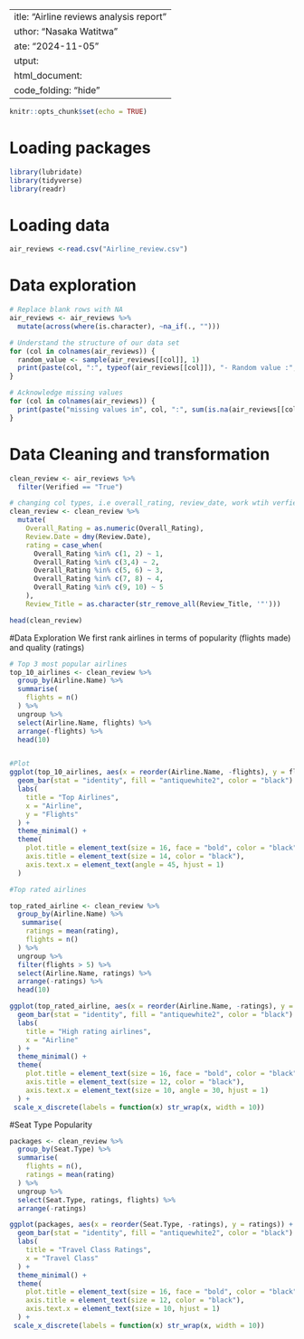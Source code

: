  ---
title: "Airline reviews analysis report"
author: "Nasaka Watitwa"
date: "2024-11-05"
output: 
  html_document:
    code_folding: "hide"
---

```{r setup, include=FALSE}
knitr::opts_chunk$set(echo = TRUE)
```

# Loading packages
```{r echo=FALSE}
library(lubridate)
library(tidyverse)
library(readr)
```
# Loading data
```{r}
air_reviews <-read.csv("Airline_review.csv")
```

# Data exploration
```{r}
# Replace blank rows with NA
air_reviews <- air_reviews %>%
  mutate(across(where(is.character), ~na_if(., "")))

# Understand the structure of our data set
for (col in colnames(air_reviews)) {
  random_value <- sample(air_reviews[[col]], 1)
  print(paste(col, ":", typeof(air_reviews[[col]]), "- Random value :", random_value))
}

# Acknowledge missing values
for (col in colnames(air_reviews)) {
  print(paste("missing values in", col, ":", sum(is.na(air_reviews[[col]]))))
}

```

# Data Cleaning and transformation
```{r}
clean_review <- air_reviews %>% 
  filter(Verified == "True")

# changing col types, i.e overall_rating, review_date, work wtih verfied ratings, and change overall_rating to 5 star
clean_review <- clean_review %>% 
  mutate(
    Overall_Rating = as.numeric(Overall_Rating),
    Review.Date = dmy(Review.Date),
    rating = case_when(
      Overall_Rating %in% c(1, 2) ~ 1,
      Overall_Rating %in% c(3,4) ~ 2,
      Overall_Rating %in% c(5, 6) ~ 3,
      Overall_Rating %in% c(7, 8) ~ 4,
      Overall_Rating %in% c(9, 10) ~ 5
    ),
    Review_Title = as.character(str_remove_all(Review_Title, '"')))

head(clean_review)
```

#Data Exploration
We first rank airlines in terms of popularity (flights made) and quality (ratings)
```{r}
# Top 3 most popular airlines
top_10_airlines <- clean_review %>% 
  group_by(Airline.Name) %>% 
  summarise(
    flights = n()
  ) %>% 
  ungroup %>% 
  select(Airline.Name, flights) %>% 
  arrange(-flights) %>% 
  head(10)


#Plot
ggplot(top_10_airlines, aes(x = reorder(Airline.Name, -flights), y = flights)) +
  geom_bar(stat = "identity", fill = "antiquewhite2", color = "black") +
  labs(
    title = "Top Airlines",
    x = "Airline",
    y = "Flights"
  ) +
  theme_minimal() +
  theme(
    plot.title = element_text(size = 16, face = "bold", color = "black"),
    axis.title = element_text(size = 14, color = "black"),
    axis.text.x = element_text(angle = 45, hjust = 1)
  )

```


```{r}
#Top rated airlines

top_rated_airline <- clean_review %>% 
  group_by(Airline.Name) %>% 
   summarise(
    ratings = mean(rating),
    flights = n()
  ) %>% 
  ungroup %>% 
  filter(flights > 5) %>% 
  select(Airline.Name, ratings) %>% 
  arrange(-ratings) %>% 
  head(10)

ggplot(top_rated_airline, aes(x = reorder(Airline.Name, -ratings), y = ratings)) +
  geom_bar(stat = "identity", fill = "antiquewhite2", color = "black") +
  labs(
    title = "High rating airlines",
    x = "Airline"
  ) +
  theme_minimal() +
  theme(
    plot.title = element_text(size = 16, face = "bold", color = "black"),
    axis.title = element_text(size = 12, color = "black"),
    axis.text.x = element_text(size = 10, angle = 30, hjust = 1)
  ) +
 scale_x_discrete(labels = function(x) str_wrap(x, width = 10)) 

```

#Seat Type Popularity
```{r}
packages <- clean_review %>% 
  group_by(Seat.Type) %>% 
  summarise(
    flights = n(),
    ratings = mean(rating)
  ) %>% 
  ungroup %>% 
  select(Seat.Type, ratings, flights) %>% 
  arrange(-ratings)

ggplot(packages, aes(x = reorder(Seat.Type, -ratings), y = ratings)) +
  geom_bar(stat = "identity", fill = "antiquewhite2", color = "black") +
  labs(
    title = "Travel Class Ratings",
    x = "Travel Class"
  ) +
  theme_minimal() +
  theme(
    plot.title = element_text(size = 16, face = "bold", color = "black"),
    axis.title = element_text(size = 12, color = "black"),
    axis.text.x = element_text(size = 10, hjust = 1)
  ) +
 scale_x_discrete(labels = function(x) str_wrap(x, width = 10)) 

```


```{r}

```

